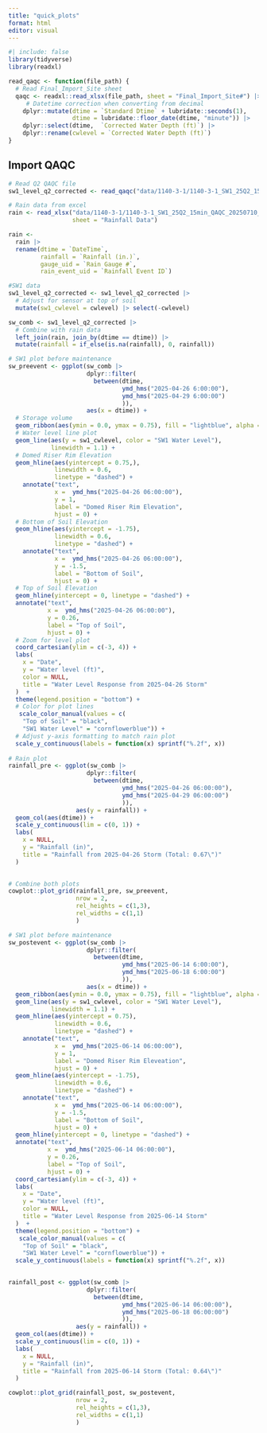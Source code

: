 ```yaml
---
title: "quick_plots"
format: html
editor: visual
---
```


```r
#| include: false
library(tidyverse)
library(readxl)
```

```r
read_qaqc <- function(file_path) {
  # Read Final_Import_Site sheet
  qaqc <- readxl::read_xlsx(file_path, sheet = "Final_Import_Site#") |>
     # Datetime correction when converting from decimal
    dplyr::mutate(dtime = `Standard Dtime` + lubridate::seconds(1),
                  dtime = lubridate::floor_date(dtime, "minute")) |>
    dplyr::select(dtime,  `Corrected Water Depth (ft)`) |>
    dplyr::rename(cwlevel = `Corrected Water Depth (ft)`)
}
```

## Import QAQC

```r
# Read Q2 QAQC file
sw1_level_q2_corrected <- read_qaqc("data/1140-3-1/1140-3-1_SW1_25Q2_15min_QAQC_20250710_KR.xlsx")

# Rain data from excel
rain <- read_xlsx("data/1140-3-1/1140-3-1_SW1_25Q2_15min_QAQC_20250710_KR.xlsx",
                  sheet = "Rainfall Data")

rain <- 
  rain |> 
  rename(dtime = `DateTime`,
         rainfall = `Rainfall (in.)`,
         gauge_uid = `Rain Gauge #`,
         rain_event_uid = `Rainfall Event ID`) 

```

```r
#SW1 data
sw1_level_q2_corrected <- sw1_level_q2_corrected |>
  # Adjust for sensor at top of soil
  mutate(sw1_cwlevel = cwlevel) |> select(-cwlevel)

sw_comb <- sw1_level_q2_corrected |>
  # Combine with rain data
  left_join(rain, join_by(dtime == dtime)) |>
  mutate(rainfall = if_else(is.na(rainfall), 0, rainfall))
```

```r
# SW1 plot before maintenance
sw_preevent <- ggplot(sw_comb |> 
                      dplyr::filter(
                        between(dtime, 
                                ymd_hms("2025-04-26 6:00:00"),
                                ymd_hms("2025-04-29 6:00:00")
                                )),
                      aes(x = dtime)) +
  # Storage volume
  geom_ribbon(aes(ymin = 0.0, ymax = 0.75), fill = "lightblue", alpha = 0.4) +
  # Water level line plot
  geom_line(aes(y = sw1_cwlevel, color = "SW1 Water Level"),
            linewidth = 1.1) +
  # Domed Riser Rim Elevation
  geom_hline(aes(yintercept = 0.75,),
             linewidth = 0.6,
             linetype = "dashed") +
    annotate("text",
             x =  ymd_hms("2025-04-26 06:00:00"),
             y = 1, 
             label = "Domed Riser Rim Elevation",
             hjust = 0) +
  # Bottom of Soil Elevation
  geom_hline(aes(yintercept = -1.75),
             linewidth = 0.6,
             linetype = "dashed") +
    annotate("text",
             x =  ymd_hms("2025-04-26 06:00:00"),
             y = -1.5, 
             label = "Bottom of Soil",
             hjust = 0) +
  # Top of Soil Elevation
  geom_hline(yintercept = 0, linetype = "dashed") +
  annotate("text",
           x =  ymd_hms("2025-04-26 06:00:00"),
           y = 0.26,
           label = "Top of Soil", 
           hjust = 0) +
  # Zoom for level plot
  coord_cartesian(ylim = c(-3, 4)) +
  labs(
    x = "Date",
    y = "Water level (ft)",
    color = NULL,
    title = "Water Level Response from 2025-04-26 Storm"
  )  +
  theme(legend.position = "bottom") +
  # Color for plot lines
   scale_color_manual(values = c(
    "Top of Soil" = "black",
    "SW1 Water Level" = "cornflowerblue")) +
  # Adjust y-axis formatting to match rain plot
  scale_y_continuous(labels = function(x) sprintf("%.2f", x))
  
# Rain plot
rainfall_pre <- ggplot(sw_comb |> 
                      dplyr::filter(
                        between(dtime, 
                                ymd_hms("2025-04-26 06:00:00"),
                                ymd_hms("2025-04-29 06:00:00")
                                )),
                   aes(y = rainfall)) +
  geom_col(aes(dtime)) + 
  scale_y_continuous(lim = c(0, 1)) +
  labs(
    x = NULL,
    y = "Rainfall (in)",
    title = "Rainfall from 2025-04-26 Storm (Total: 0.67\")"
  )
  
```

```r
# Combine both plots
cowplot::plot_grid(rainfall_pre, sw_preevent,
                   nrow = 2,
                   rel_heights = c(1,3),
                   rel_widths = c(1,1)
                   )
```

```r
# SW1 plot before maintenance
sw_postevent <- ggplot(sw_comb |> 
                      dplyr::filter(
                        between(dtime, 
                                ymd_hms("2025-06-14 6:00:00"),
                                ymd_hms("2025-06-18 6:00:00")
                                )),
                      aes(x = dtime)) +
  geom_ribbon(aes(ymin = 0.0, ymax = 0.75), fill = "lightblue", alpha = 0.4) +
  geom_line(aes(y = sw1_cwlevel, color = "SW1 Water Level"),
            linewidth = 1.1) +
  geom_hline(aes(yintercept = 0.75),
             linewidth = 0.6,
             linetype = "dashed") +
    annotate("text",
             x =  ymd_hms("2025-06-14 06:00:00"),
             y = 1, 
             label = "Domed Riser Rim Eleveation",
             hjust = 0) +
  geom_hline(aes(yintercept = -1.75),
             linewidth = 0.6,
             linetype = "dashed") +
    annotate("text",
             x =  ymd_hms("2025-06-14 06:00:00"),
             y = -1.5, 
             label = "Bottom of Soil",
             hjust = 0) +
  geom_hline(yintercept = 0, linetype = "dashed") +
  annotate("text",
           x =  ymd_hms("2025-06-14 06:00:00"),
           y = 0.26,
           label = "Top of Soil", 
           hjust = 0) +
  coord_cartesian(ylim = c(-3, 4)) +
  labs(
    x = "Date",
    y = "Water level (ft)",
    color = NULL,
    title = "Water Level Response from 2025-06-14 Storm"
  )  +
  theme(legend.position = "bottom") +
   scale_color_manual(values = c(
    "Top of Soil" = "black",
    "SW1 Water Level" = "cornflowerblue")) +
  scale_y_continuous(labels = function(x) sprintf("%.2f", x))
  

rainfall_post <- ggplot(sw_comb |> 
                      dplyr::filter(
                        between(dtime, 
                                ymd_hms("2025-06-14 06:00:00"),
                                ymd_hms("2025-06-18 06:00:00")
                                )),
                   aes(y = rainfall)) +
  geom_col(aes(dtime)) + 
  scale_y_continuous(lim = c(0, 1)) +
  labs(
    x = NULL,
    y = "Rainfall (in)",
    title = "Rainfall from 2025-06-14 Storm (Total: 0.64\")"
  )
```

```r
cowplot::plot_grid(rainfall_post, sw_postevent,
                   nrow = 2,
                   rel_heights = c(1,3),
                   rel_widths = c(1,1)
                   )
```
